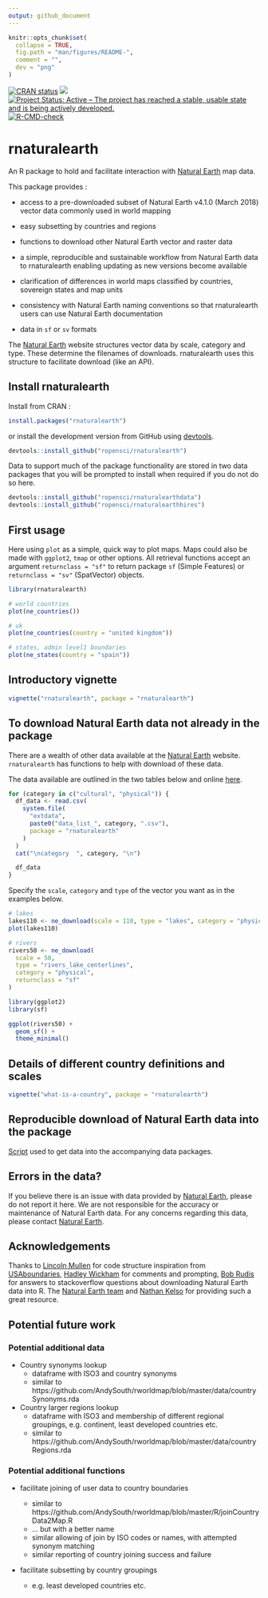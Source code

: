 ```yaml
---
output: github_document
---
```


<!-- README.md is generated from README.Rmd. Please edit that file -->
<!-- used devtools::build_readme() to update the md -->

```r
knitr::opts_chunk$set(
  collapse = TRUE,
  fig.path = "man/figures/README-",
  comment = "",
  dev = "png"
)
```

<!-- badges: start -->

[![CRAN status](https://www.r-pkg.org/badges/version/rnaturalearth)](https://CRAN.R-project.org/package=rnaturalearth)
[![](https://badges.ropensci.org/22_status.svg)](https://github.com/ropensci/software-review/issues/22)
[![Project Status: Active – The project has reached a stable, usable state and is being actively developed.](https://www.repostatus.org/badges/latest/active.svg)](https://www.repostatus.org/#active)
[![R-CMD-check](https://github.com/ropensci/rnaturalearth/actions/workflows/R-CMD-check.yaml/badge.svg)](https://github.com/ropensci/rnaturalearth/actions/workflows/R-CMD-check.yaml)

<!-- badges: end -->

# rnaturalearth

An R package to hold and facilitate interaction with [Natural Earth](https://www.naturalearthdata.com/) map data.

This package provides :

- access to a pre-downloaded subset of Natural Earth v4.1.0 (March 2018) vector data commonly used in world mapping

- easy subsetting by countries and regions

- functions to download other Natural Earth vector and raster data

- a simple, reproducible and sustainable workflow from Natural Earth data to rnaturalearth enabling updating as new versions become available

- clarification of differences in world maps classified by countries, sovereign states and map units

- consistency with Natural Earth naming conventions so that rnaturalearth users can use Natural Earth documentation

- data in `sf` or `sv` formats

The [Natural Earth](https://www.naturalearthdata.com/) website structures vector data by scale, category and type. These determine the filenames of downloads. rnaturalearth uses this structure to facilitate download (like an API).

## Install rnaturalearth

Install from CRAN :

```r
install.packages("rnaturalearth")
```

or install the development version from GitHub using [devtools](https://github.com/r-lib/devtools).

```r
devtools::install_github("ropensci/rnaturalearth")
```

Data to support much of the package functionality are stored in two data packages that you will be prompted to install when required if you do not do so here.

```r
devtools::install_github("ropensci/rnaturalearthdata")
devtools::install_github("ropensci/rnaturalearthhires")
```

## First usage

Here using `plot` as a simple, quick way to plot maps. Maps could also be made with `ggplot2`, `tmap` or other options. All retrieval functions accept an argument `returnclass = "sf"` to return package `sf` (Simple Features) or `returnclass = "sv"` (SpatVector) objects.

```r
library(rnaturalearth)

# world countries
plot(ne_countries())

# uk
plot(ne_countries(country = "united kingdom"))

# states, admin level1 boundaries
plot(ne_states(country = "spain"))
```

## Introductory vignette

```r
vignette("rnaturalearth", package = "rnaturalearth")
```

## To download Natural Earth data not already in the package

There are a wealth of other data available at the [Natural Earth](https://www.naturalearthdata.com/) website. `rnaturalearth` has functions to help with download of these data.

The data available are outlined in the two tables below and online [here](https://www.naturalearthdata.com/downloads/50m-physical-vectors/).

```r
for (category in c("cultural", "physical")) {
  df_data <- read.csv(
    system.file(
      "extdata",
      paste0("data_list_", category, ".csv"),
      package = "rnaturalearth"
    )
  )
  cat("\ncategory  ", category, "\n")

  df_data
}
```

Specify the `scale`, `category` and `type` of the vector you want as in the examples below.

```r
# lakes
lakes110 <- ne_download(scale = 110, type = "lakes", category = "physical")
plot(lakes110)

# rivers
rivers50 <- ne_download(
  scale = 50,
  type = "rivers_lake_centerlines",
  category = "physical",
  returnclass = "sf"
)

library(ggplot2)
library(sf)

ggplot(rivers50) +
  geom_sf() +
  theme_minimal()
```

## Details of different country definitions and scales

```r
vignette("what-is-a-country", package = "rnaturalearth")
```

## Reproducible download of Natural Earth data into the package

[Script](https://github.com/ropensci/rnaturalearthdata/blob/master/data-raw/data_download_script.R) used to get data into the accompanying data packages.

## Errors in the data?

If you believe there is an issue with data provided by [Natural Earth](https://www.naturalearthdata.com/), please do not report it here. We are not responsible for the accuracy or maintenance of Natural Earth data. For any concerns regarding this data, please contact [Natural Earth](https://www.naturalearthdata.com/).

## Acknowledgements

Thanks to [Lincoln Mullen](https://github.com/lmullen) for code structure inspiration from [USAboundaries](https://github.com/ropensci/USAboundaries), [Hadley Wickham](https://github.com/hadley) for comments and prompting, [Bob Rudis](https://github.com/hrbrmstr) for answers to stackoverflow questions about downloading Natural Earth data into R. The [Natural Earth team](https://www.naturalearthdata.com/about/contributors/) and [Nathan Kelso](https://github.com/nvkelso) for providing such a great resource.

## Potential future work

### Potential additional data

- Country synonyms lookup
  - dataframe with ISO3 and country synonyms
  - similar to https://github.com/AndySouth/rworldmap/blob/master/data/countrySynonyms.rda
- Country larger regions lookup
  - dataframe with ISO3 and membership of different regional groupings, e.g. continent, least developed countries etc.
  - similar to https://github.com/AndySouth/rworldmap/blob/master/data/countryRegions.rda

### Potential additional functions

- facilitate joining of user data to country boundaries

  - similar to https://github.com/AndySouth/rworldmap/blob/master/R/joinCountryData2Map.R
  - ... but with a better name
  - similar allowing of join by ISO codes or names, with attempted synonym matching
  - similar reporting of country joining success and failure

- facilitate subsetting by country groupings
  - e.g. least developed countries etc.
